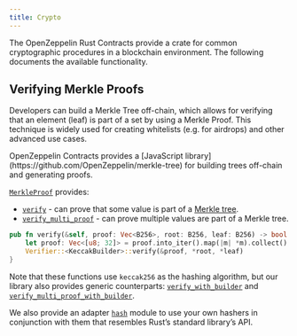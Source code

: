 ```yaml
---
title: Crypto
---
```


The OpenZeppelin Rust Contracts provide a crate for common cryptographic procedures in a blockchain environment. The following documents the available functionality.

## Verifying Merkle Proofs

Developers can build a Merkle Tree off-chain, which allows for verifying that an element (leaf) is part of a set by using a Merkle Proof. This technique is widely used for creating whitelists (e.g. for airdrops) and other advanced use cases.

<Callout>
OpenZeppelin Contracts provides a [JavaScript library](https://github.com/OpenZeppelin/merkle-tree) for building trees off-chain and generating proofs.
</Callout>

[`MerkleProof`](https://docs.rs/openzeppelin-crypto/0.1.0/openzeppelin_crypto/merkle/struct.Verifier.html) provides:

* [`verify`](https://docs.rs/openzeppelin-crypto/0.1.0/openzeppelin_crypto/merkle/struct.Verifier.html#method.verify) - can prove that some value is part of a [Merkle tree](https://en.wikipedia.org/wiki/Merkle_tree).
* [`verify_multi_proof`](https://docs.rs/openzeppelin-crypto/0.1.0/openzeppelin_crypto/merkle/struct.Verifier.html#method.verify_multi_proof) - can prove multiple values are part of a Merkle tree.

```rust
pub fn verify(&self, proof: Vec<B256>, root: B256, leaf: B256) -> bool {
    let proof: Vec<[u8; 32]> = proof.into_iter().map(|m| *m).collect();
    Verifier::<KeccakBuilder>::verify(&proof, *root, *leaf)
}
```

Note that these functions use `keccak256` as the hashing algorithm, but our library also provides generic counterparts: [`verify_with_builder`](https://docs.rs/openzeppelin-crypto/0.1.0/openzeppelin_crypto/merkle/struct.Verifier.html#method.verify_with_builder) and [`verify_multi_proof_with_builder`](https://docs.rs/openzeppelin-crypto/0.1.0/openzeppelin_crypto/merkle/struct.Verifier.html#method.verify_multi_proof_with_builder).

We also provide an adapter [`hash`](https://docs.rs/openzeppelin-crypto/0.1.0/openzeppelin_crypto/hash/index.html) module to use your own hashers in conjunction with them that resembles Rust’s standard library’s API.

